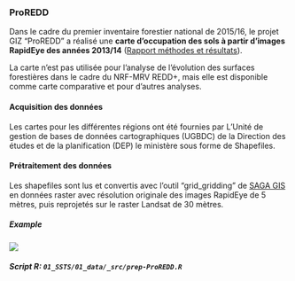

### ProREDD

Dans le cadre du premier inventaire forestier national de 2015/16, le projet GIZ "ProREDD" a réalisé une **carte d'occupation des sols à partir d'images RapidEye des années 2013/14** ([Rapport méthodes et résultats](../01_SSTS/01_data/ProREDD/docs/Carte-RapidEye_final-report_2016.pdf)). 

La carte n'est pas utilisée pour l'analyse de l'évolution des surfaces forestières dans le cadre du NRF-MRV REDD+, mais elle est disponible comme carte comparative et pour d'autres analyses. 

#### Acquisition des données

Les cartes pour les différentes régions ont été fournies par L’Unité de gestion de bases de données cartographiques (UGBDC) de la Direction des études et de la planification (DEP) le ministère sous forme de Shapefiles.

#### Prétraitement des données

Les shapefiles sont lus et convertis avec l'outil "grid_gridding" de [SAGA GIS](http://www.saga-gis.org/en/index.html) en données raster avec résolution originale des images RapidEye de 5 mètres, puis reprojetés sur le raster Landsat de 30 mètres.

##### Example {-}

![](images/SSTS-ProREDD.png)

##### Script R: `01_SSTS/01_data/_src/prep-ProREDD.R` {-}
```r
```

